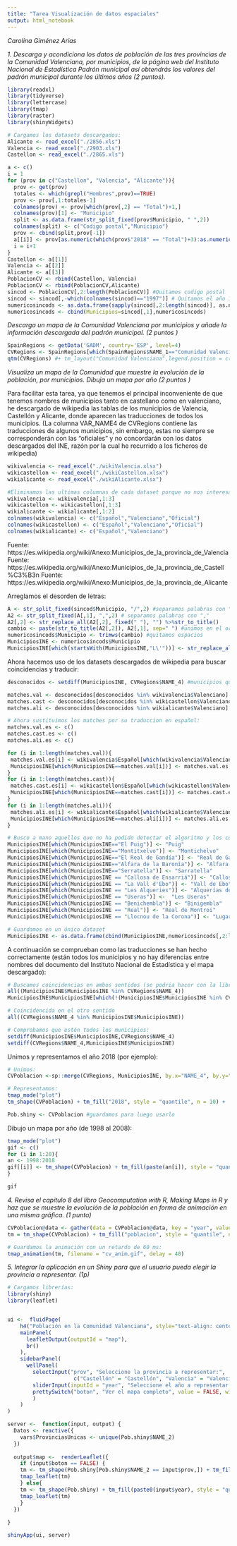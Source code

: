 ```yaml
---
title: "Tarea Visualización de datos espaciales"
output: html_notebook
---
```

*Carolina Giménez Arias*

*1. Descarga y acondiciona los datos de población de las tres provincias de la Comunidad Valenciana, por municipios, de la página web del Instituto Nacional de Estadística Padrón municipal así obtendrás los valores del padrón municipal durante los últimos años (2 puntos).*
```r
library(readxl)
library(tidyverse)
library(lettercase)
library(tmap)
library(raster)
library(shinyWidgets)
```

```r
# Cargamos los datasets descargados:
Alicante <- read_excel("./2856.xls")
Valencia <- read_excel("./2903.xls")
Castellon <- read_excel("./2865.xls")
```

```r
a <- c()
i = 1
for (prov in c("Castellon", "Valencia", "Alicante")){
  prov <- get(prov)
  totales <- which(grepl("Hombres",prov)==TRUE)
  prov <- prov[,1:totales-1]
  colnames(prov) <- prov[which(prov[,2] == "Total")+1,]
  colnames(prov)[1] <- "Municipio"
  split <- as.data.frame(str_split_fixed(prov$Municipio, " ",2))
  colnames(split) <- c("Codigo postal","Municipio")
  prov <- cbind(split,prov[-1])
  a[[i]] <- prov[as.numeric(which(prov$"2018" == "Total")+3):as.numeric(which(prov == "Notas:")-3),]
  i = i+1
}
Castellon <- a[[1]]
Valencia <- a[[2]]
Alicante <- a[[3]]
PoblacionCV <- rbind(Castellon, Valencia)
PoblacionCV <- rbind(PoblacionCV,Alicante)
sincod <- PoblacionCV[,2:length(PoblacionCV)] #Quitamos codigo postal 
sincod <- sincod[,-which(colnames(sincod)=="1997")] # Quitamos el año 1997 ya que no contiene valores
numericosincods <- as.data.frame(sapply(sincod[,2:length(sincod)], as.numeric))
numericosincods <- cbind(Municipios=sincod[,1],numericosincods)
```


*Descarga un mapa de la Comunidad Valenciana por municipios y añade la información descargada del padrón municipal. (2 puntos )*

```r
SpainRegions <- getData('GADM', country='ESP', level=4)
CVRegions <- SpainRegions[which(SpainRegions$NAME_1=="Comunidad Valenciana"),]
qtm(CVRegions) #+ tm_layout("Comunidad Valenciana",legend.position = c("left","top"))
```

*Visualiza un mapa de la Comunidad que muestre la evolución de la población, por municipios. Dibuja un mapa por año (2 puntos )*

Para facilitar esta tarea, ya que tenemos el principal inconveniente de que tenemos nombres de municipios tanto en castellano como en valenciano, he descargado de wikipedia las tablas de los municipios de Valencia, Castellón y Alicante, donde aparecen las traducciones de todos los municipios. (La columna VAR_NAME4 de CVRegions contiene las traducciones de algunos municipios, sin embargo, estas no siempre se corresponderán con las "oficiales" y no concordarán con los datos descargados del INE, razón por la cual he recurrido a los ficheros de wikipedia)
```r
wikivalencia <- read_excel("./wikiValencia.xlsx")
wikicastellon <- read_excel("./wikiCastellon.xlsx")
wikialicante <- read_excel("./wikiAlicante.xlsx")

#Eliminamos las ultimas columnas de cada dataset porque no nos interesarán en este problema:
wikivalencia <- wikivalencia[,1:3]
wikicastellon <- wikicastellon[,1:3]
wikialicante <- wikialicante[,1:2]
colnames(wikivalencia) <- c("Español","Valenciano","Oficial")
colnames(wikicastellon) <- c("Español","Valenciano","Oficial")
colnames(wikialicante) <- c("Español","Valenciano")
```

Fuente: https://es.wikipedia.org/wiki/Anexo:Municipios_de_la_provincia_de_Valencia
Fuente: https://es.wikipedia.org/wiki/Anexo:Municipios_de_la_provincia_de_Castell%C3%B3n
Fuente: https://es.wikipedia.org/wiki/Anexo:Municipios_de_la_provincia_de_Alicante


Arreglamos el desorden de letras:
```r
A <- str_split_fixed(sincod$Municipio, "/",2) #separamos palabras con "/"
A2 <- str_split_fixed(A[,1], ",",2) # separamos palabras con ","
A2[,2] <- str_replace_all(A2[,2], fixed(" "), "") %>%str_to_title()
cambio <- paste(str_to_title(A2[,2]), A2[,1], sep=" ") #unimos en el orden correcto
numericosincods$Municipio <- trimws(cambio) #quitamos espacios
MunicipiosINE <- numericosincods$Municipio
MunicipiosINE[which(startsWith(MunicipiosINE,"L\'"))] <- str_replace_all(MunicipiosINE[which(startsWith(MunicipiosINE, "L\'"))], fixed("L' "), "L'") #quito doble espacios en L'
```

Ahora hacemos uso de los datasets descargados de wikipedia para buscar coincidencias y traducir:
```r
desconocidos <- setdiff(MunicipiosINE, CVRegions$NAME_4) #municipios que estan en el documento del INE pero NO en el de mapas

matches.val <- desconocidos[desconocidos %in% wikivalencia$Valenciano]
matches.cast <- desconocidos[desconocidos %in% wikicastellon$Valenciano]
matches.ali <- desconocidos[desconocidos %in% wikialicante$Valenciano]

# Ahora sustituimos los matches por su traduccion en español:
matches.val.es <- c()
matches.cast.es <- c()
matches.ali.es <- c()

for (i in 1:length(matches.val)){
 matches.val.es[i] <- wikivalencia$Español[which(wikivalencia$Valenciano==matches.val[i])]
 MunicipiosINE[which(MunicipiosINE==matches.val[i])] <- matches.val.es[i] #Sustituimos las traducciones 
}
for (i in 1:length(matches.cast)){
 matches.cast.es[i] <- wikicastellon$Español[which(wikicastellon$Valenciano==matches.cast[i])]
 MunicipiosINE[which(MunicipiosINE==matches.cast[i])] <- matches.cast.es[i] #Sustituimos las traducciones 
}
for (i in 1:length(matches.ali)){
 matches.ali.es[i] <- wikialicante$Español[which(wikialicante$Valenciano==matches.ali[i])]
 MunicipiosINE[which(MunicipiosINE==matches.ali[i])] <- matches.ali.es[i] #Sustituimos las traducciones 
}

# Busco a mano aquellos que no ha podido detectar el algoritmo y los corrijo:
MunicipiosINE[which(MunicipiosINE=="El Puig")] <- "Puig"
MunicipiosINE[which(MunicipiosINE=="Montitxelvo")] <- "Montichelvo"
MunicipiosINE[which(MunicipiosINE=="El Real de Gandía")] <- "Real de Gandía"
MunicipiosINE[which(MunicipiosINE=="Alfara de la Baronía")] <- "Alfara de Algimia"
MunicipiosINE[which(MunicipiosINE=="Serratella")] <- "Sarratella"
MunicipiosINE[which(MunicipiosINE == "Callosa de Ensarriá")] <- "Callosa d'En Sarrià"
MunicipiosINE[which(MunicipiosINE == "La Vall d'Ebo")] <- "Vall de Ebo"
MunicipiosINE[which(MunicipiosINE == "Les Alqueries")] <- "Alquerías del Niño Perdido"
MunicipiosINE[which(MunicipiosINE == "Useras")] <-  "Les Useras"
MunicipiosINE[which(MunicipiosINE == "Benichembla")] <- "Binigembla"
MunicipiosINE[which(MunicipiosINE == "Real")] <- "Real de Montroi"
MunicipiosINE[which(MunicipiosINE == "Llocnou de la Corona")] <- "Lugar Nuevo de la Corona"

# Guardamos en un único dataset
MunicipiosINE <- as.data.frame(cbind(MunicipiosINE,numericosincods[,2:length(numericosincods)]))
```

A continuación se comprueban como las traducciones se han hecho correctamente (están todos los municipios y no hay diferencias entre nombres del documento del Instituto Nacional de Estadística y el mapa descargado):
```r
# Buscamos coincidencias en ambos sentidos (se podria hacer con la librería operaciones join dplyr )
all((MunicipiosINE$MunicipiosINE %in% CVRegions$NAME_4))
MunicipiosINE$MunicipiosINE[which(!(MunicipiosINE$MunicipiosINE %in% CVRegions$NAME_4))]

# Coincidencida en el otro sentido
all((CVRegions$NAME_4 %in% MunicipiosINE$MunicipiosINE))

# Comprobamos que estén todos los municipios:
setdiff(MunicipiosINE$MunicipiosINE,CVRegions$NAME_4)
setdiff(CVRegions$NAME_4,MunicipiosINE$MunicipiosINE)
```

Unimos y representamos el año 2018 (por ejemplo):
```r
# Unimos:
CVPoblacion <-sp::merge(CVRegions, MunicipiosINE, by.x="NAME_4", by.y="MunicipiosINE")

# Representamos:
tmap_mode("plot")
tm_shape(CVPoblacion) + tm_fill("2018", style = "quantile", n = 10) +  tm_polygons() + tm_compass(type = "rose", position = c("left", "top"), size = 3) + tm_layout(legend.outside=TRUE)

Pob.shiny <- CVPoblacion #guardamos para luego usarlo
```

Dibujo un mapa por año (de 1998 al 2008):
```r
tmap_mode("plot")
gif <- c()
for (i in 1:20){
an <- 1998:2018
gif[[i]] <- tm_shape(CVPoblacion) + tm_fill(paste(an[i]), style = "quantile", n = 10) + tm_polygons() + tm_compass(type = "rose", position = c("left", "top"), size = 3) +tm_layout(main.title = paste("Poblacion en la CV en",an[i]),legend.outside=TRUE)
}

gif
```


*4. Revisa el capítulo 8 del libro Geocomputation with R, Making Maps in R y haz que se muestre la evolución de la población en forma de animación en una misma gráfica. (1 punto)*
```r
CVPoblacion@data <- gather(data = CVPoblacion@data, key = "year", value = "poblacion", 15:36) %>% arrange(year)
tm = tm_shape(CVPoblacion) + tm_fill("poblacion", style = "quantile", n = 10) + tm_facets(along = "year", free.coords = FALSE)

# Guardamos la animación con un retardo de 60 ms:
tmap_animation(tm, filename = "cv_anim.gif", delay = 40)
```


*5. Integrar la aplicación en un Shiny para que el usuario pueda elegir la provincia a representar. (1p)*
```r
# Cargamos librerías:
library(shiny)  
library(leaflet)


ui <-  fluidPage(
    h4("Población en la Comunidad Valenciana", style="text-align: center;"),
    mainPanel(
      leafletOutput(outputId = "map"),
      br()
    ),
    sidebarPanel(
      wellPanel(
        selectInput("prov", "Seleccione la provincia a representar:",
                     c("Castellón" = "Castellón", "Valencia" = "Valencia", "Alicante" = "Alicante")),
        sliderInput(inputId = "year", "Seleccione el año a representar:", min = 1996, max = 2018, value = 2008),
        prettySwitch("boton", "Ver el mapa completo", value = FALSE, width = NULL, status = "success")
        )
    )
)

server <-  function(input, output) {
  Datos <- reactive({
    vars$ProvinciasUnicas <- unique(Pob.shiny$NAME_2)
  })
  
  output$map <-  renderLeaflet({
    if (input$boton == FALSE) {
    tm <- tm_shape(Pob.shiny[Pob.shiny$NAME_2 == input$prov,]) + tm_fill(paste0(input$year), style = "quantile", n =10) + tm_polygons() + tm_compass(type = "rose", position = c("left", "top"), size = 3)
    tmap_leaflet(tm)
    } else{
    tm <- tm_shape(Pob.shiny) + tm_fill(paste0(input$year), style = "quantile", n =10) + tm_polygons() + tm_compass(type = "rose", position = c("left", "top"), size = 3)
    tmap_leaflet(tm)
    }
  })
  
}

shinyApp(ui, server)
```
